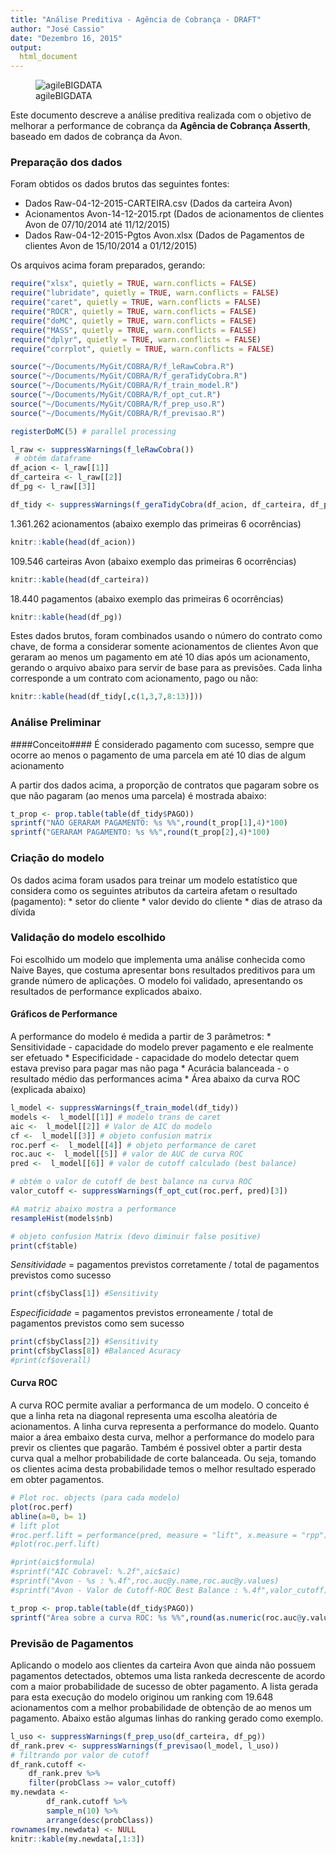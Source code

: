 ```yaml
---
title: "Análise Preditiva - Agência de Cobrança - DRAFT"
author: "José Cassio"
date: "Dezembro 16, 2015"
output:
  html_document
---
```


![agileBIGDATA](./aBIG5.png)

Este documento descreve a análise preditiva realizada com o objetivo de melhorar a performance de cobrança da **Agência de Cobrança Asserth**, baseado em dados de cobrança da Avon.

### Preparação dos dados ###
Foram obtidos os dados brutos das seguintes fontes:

* Dados Raw-04-12-2015-CARTEIRA.csv (Dados da carteira Avon)
* Acionamentos Avon-14-12-2015.rpt (Dados de acionamentos de clientes Avon de 07/10/2014 até 11/12/2015)
* Dados Raw-04-12-2015-Pgtos Avon.xlsx (Dados de Pagamentos de clientes Avon de 15/10/2014 a 01/12/2015)

Os arquivos acima foram preparados, gerando:

```r
require("xlsx", quietly = TRUE, warn.conflicts = FALSE)
require("lubridate", quietly = TRUE, warn.conflicts = FALSE)
require("caret", quietly = TRUE, warn.conflicts = FALSE)
require("ROCR", quietly = TRUE, warn.conflicts = FALSE)
require("doMC", quietly = TRUE, warn.conflicts = FALSE)
require("MASS", quietly = TRUE, warn.conflicts = FALSE)
require("dplyr", quietly = TRUE, warn.conflicts = FALSE)
require("corrplot", quietly = TRUE, warn.conflicts = FALSE)

source("~/Documents/MyGit/COBRA/R/f_leRawCobra.R")
source("~/Documents/MyGit/COBRA/R/f_geraTidyCobra.R")
source("~/Documents/MyGit/COBRA/R/f_train_model.R")
source("~/Documents/MyGit/COBRA/R/f_opt_cut.R")
source("~/Documents/MyGit/COBRA/R/f_prep_uso.R")
source("~/Documents/MyGit/COBRA/R/f_previsao.R")

registerDoMC(5) # parallel processing

l_raw <- suppressWarnings(f_leRawCobra())
 # obtém dataframe
df_acion <- l_raw[[1]]
df_carteira <- l_raw[[2]]
df_pg <- l_raw[[3]]

df_tidy <- suppressWarnings(f_geraTidyCobra(df_acion, df_carteira, df_pg))
```

1.361.262 acionamentos (abaixo exemplo das primeiras 6 ocorrências)

```r
knitr::kable(head(df_acion))
```

109.546 carteiras Avon (abaixo exemplo das primeiras 6 ocorrências)

```r
knitr::kable(head(df_carteira))
```

18.440 pagamentos (abaixo exemplo das primeiras 6 ocorrências)

```r
knitr::kable(head(df_pg))
```

Estes dados brutos, foram combinados usando o número do contrato como chave, de forma a considerar somente acionamentos de clientes Avon que geraram ao menos um pagamento em até 10 dias após um acionamento, gerando o arquivo abaixo para servir de base para as previsões. Cada linha corresponde a um contrato com acionamento, pago ou não:

```r
knitr::kable(head(df_tidy[,c(1,3,7,8:13)]))
```

### Análise Preliminar ###

####Conceito####
É considerado pagamento com sucesso, sempre que ocorre ao menos o pagamento de uma parcela em até 10 dias de algum acionamento

A partir dos dados acima, a proporção de contratos que pagaram sobre os que não pagaram (ao menos uma parcela) é mostrada abaixo:
```r
t_prop <- prop.table(table(df_tidy$PAGO))
sprintf("NÃO GERARAM PAGAMENTO: %s %%",round(t_prop[1],4)*100)
sprintf("GERARAM PAGAMENTO: %s %%",round(t_prop[2],4)*100)
```

### Criação do modelo ###
Os dados acima foram usados para treinar um modelo estatístico que considera como os seguintes atributos da carteira afetam o resultado (pagamento):
    * setor do cliente
    * valor devido do cliente
    * dias de atraso da dívida

### Validação do modelo escolhido ###
Foi escolhido um modelo que implementa uma análise conhecida como Naive Bayes, que costuma apresentar bons resultados preditivos para um grande número de aplicações.
O modelo foi validado, apresentando os  resultados de performance explicados abaixo.

#### Gráficos de Performance ####
A performance do modelo é medida a partir de 3 parâmetros:
* Sensitividade - capacidade do modelo prever pagamento e ele realmente ser efetuado
* Especificidade - capacidade do modelo detectar quem estava previso para pagar mas não paga
* Acurácia balanceada - o resultado médio das performances acima
* Área abaixo da curva ROC (explicada abaixo)

```r
l_model <- suppressWarnings(f_train_model(df_tidy))
models <-  l_model[[1]] # modelo trans de caret
aic <-  l_model[[2]] # Valor de AIC do modelo
cf <-  l_model[[3]] # objeto confusion matrix
roc.perf <-  l_model[[4]] # objeto performance de caret
roc.auc <-  l_model[[5]] # valor de AUC de curva ROC
pred <-  l_model[[6]] # valor de cutoff calculado (best balance)

# obtém o valor de cutoff de best balance na curva ROC
valor_cutoff <- suppressWarnings(f_opt_cut(roc.perf, pred)[3])

#A matriz abaixo mostra a performance
resampleHist(models$nb)

# objeto confusion Matrix (devo diminuir false positive)
print(cf$table)
```

*Sensitividade* = pagamentos previstos corretamente / total de pagamentos previstos como sucesso
```r
print(cf$byClass[1]) #Sensitivity
```

*Especificidade* = pagamentos previstos erroneamente / total de pagamentos previstos como sem sucesso
```r
print(cf$byClass[2]) #Sensitivity
print(cf$byClass[8]) #Balanced Acuracy
#print(cf$overall)
```

#### Curva ROC ####
A curva ROC permite avaliar a performanca de um modelo. O conceito é que a linha reta na diagonal representa uma escolha aleatória de acionamentos. A linha curva representa a performance do modelo. Quanto maior a área embaixo desta curva, melhor a performance do modelo para previr os clientes que pagarão.
Também é possivel obter a partir desta curva qual a melhor probabilidade de corte balanceada. Ou seja, tomando os clientes acima desta probabilidade temos o melhor resultado esperado em obter pagamentos.

```r
# Plot roc. objects (para cada modelo)
plot(roc.perf)
abline(a=0, b= 1)
# lift plot
#roc.perf.lift = performance(pred, measure = "lift", x.measure = "rpp")
#plot(roc.perf.lift)

#print(aic$formula)
#sprintf("AIC Cobravel: %.2f",aic$aic)
#sprintf("Avon - %s : %.4f",roc.auc@y.name,roc.auc@y.values)
#sprintf("Avon - Valor de Cutoff-ROC Best Balance : %.4f",valor_cutoff)

t_prop <- prop.table(table(df_tidy$PAGO))
sprintf("Área sobre a curva ROC: %s %%",round(as.numeric(roc.auc@y.values) * 100,2))
```

### Previsão de Pagamentos ###
Aplicando o modelo aos clientes da carteira Avon que ainda não possuem pagamentos detectados, obtemos uma lista rankeda decrescente de acordo com a maior probabilidade de sucesso de obter pagamento.
A lista gerada para esta execução do modelo originou um ranking com 19.648 acionamentos com a melhor probabilidade de obtenção de ao menos um pagamento.
Abaixo estão algumas linhas do ranking gerado como exemplo.

```r
l_uso <- suppressWarnings(f_prep_uso(df_carteira, df_pg))
df_rank.prev <- suppressWarnings(f_previsao(l_model, l_uso))
# filtrando por valor de cutoff
df_rank.cutoff <-
    df_rank.prev %>%
    filter(probClass >= valor_cutoff)
my.newdata <- 
        df_rank.cutoff %>%
        sample_n(10) %>%
        arrange(desc(probClass))
rownames(my.newdata) <- NULL
knitr::kable(my.newdata[,1:3])
```
